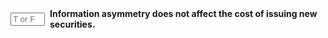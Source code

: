 ::: {.question-block}

<form onsubmit="event.preventDefault(); checkAnswerBox('module9_tf_q22','F')" style="display: flex; align-items: center; gap: 8px;">
  <input type="text" id="module9_tf_q22" name="module9_tf_q22" maxlength="1" placeholder="T or F" style="width: 55px;" data-correct-answer="F" /> 
  <label for="module9_tf_q22"><strong>Information asymmetry does not affect the cost of issuing new securities.</strong></label>
</form>

<div id="feedback-module9_tf_q22" class="feedback" data-status="" style="display:none;">
FALSE. Information asymmetry leads to higher costs of issuing new securities because investors require a premium to compensate for the uncertainty about the firm’s true value.
</div>

:::
